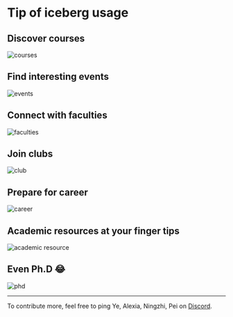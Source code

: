 # Tip of iceberg usage

## Discover courses
<div>
    <img src={'/courses.png'} alt="courses" style={{ height: '900px' }}/>
</div>

## Find interesting events
<div>
    <img src={'/events.png'} alt="events" style={{ height: '900px' }}/>
</div>

## Connect with faculties
<div>
    <img src={'/faculties.png'} alt="faculties" style={{ height: '900px' }}/>
</div>

## Join clubs
<div>
    <img src={'/clubs.png'} alt="club" style={{ width: '600px' }}/>
</div>

## Prepare for career
<div>
    <img src={'/career.png'} alt="career" style={{ width: '600px' }}/>
</div>

## Academic resources at your finger tips
<div>
    <img src={'/academic resources.png'} alt="academic resource" style={{ width: '600px' }}/>
</div>

## Even Ph.D 😂
<div>
    <img src={'/phd.png'} alt="phd" style={{ width: '600px' }}/>
</div>

---

To contribute more, feel free to ping Ye, Alexia, Ningzhi, Pei on [Discord](https://discord.gg/aHRxTK5jHG).
